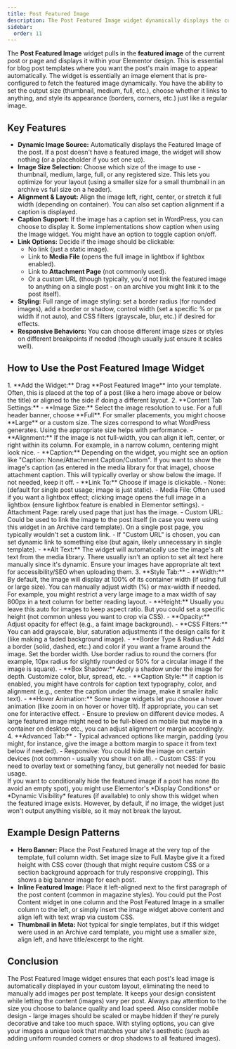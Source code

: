 ```yaml
---
title: Post Featured Image
description: The Post Featured Image widget dynamically displays the current post's featured image in your Elementor template, with controls over image size, alignment, caption, and styling.
sidebar:
  order: 11
---
```



The **Post Featured Image** widget pulls in the **featured image** of the current post or page and displays it within your Elementor design. This is essential for blog post templates where you want the post's main image to appear automatically. The widget is essentially an image element that is pre-configured to fetch the featured image dynamically. You have the ability to set the output size (thumbnail, medium, full, etc.), choose whether it links to anything, and style its appearance (borders, corners, etc.) just like a regular image.

## Key Features

- **Dynamic Image Source:** Automatically displays the Featured Image of the post. If a post doesn't have a featured image, the widget will show nothing (or a placeholder if you set one up).
- **Image Size Selection:** Choose which size of the image to use - thumbnail, medium, large, full, or any registered size. This lets you optimize for your layout (using a smaller size for a small thumbnail in an archive vs full size on a header).
- **Alignment & Layout:** Align the image left, right, center, or stretch it full width (depending on container). You can also set caption alignment if a caption is displayed.
- **Caption Support:** If the image has a caption set in WordPress, you can choose to display it. Some implementations show caption when using the Image widget. You might have an option to toggle caption on/off.
- **Link Options:** Decide if the image should be clickable:
  - No link (just a static image).
  - Link to **Media File** (opens the full image in lightbox if lightbox enabled).
  - Link to **Attachment Page** (not commonly used).
  - Or a custom URL (though typically, you'd not link the featured image to anything on a single post - on an archive you might link it to the post itself).
- **Styling:** Full range of image styling: set a border radius (for rounded images), add a border or shadow, control width (set a specific % or px width if not auto), and CSS filters (grayscale, blur, etc.) if desired for effects.
- **Responsive Behaviors:** You can choose different image sizes or styles on different breakpoints if needed (though usually just ensure it scales well).

## How to Use the Post Featured Image Widget

<Steps>
1. **Add the Widget:** Drag **Post Featured Image** into your template. Often, this is placed at the top of a post (like a hero image above or below the title) or aligned to the side if doing a different layout.
2. **Content Tab Settings:**
   - **Image Size:** Select the image resolution to use. For a full header banner, choose **Full**. For smaller placements, you might choose **Large** or a custom size. The sizes correspond to what WordPress generates. Using the appropriate size helps with performance.
   - **Alignment:** If the image is not full-width, you can align it left, center, or right within its column. For example, in a narrow column, centering might look nice.
   - **Caption:** Depending on the widget, you might see an option like "Caption: None/Attachment Caption/Custom". If you want to show the image's caption (as entered in the media library for that image), choose attachment caption. This will typically overlay or show below the image. If not needed, keep it off.
   - **Link To:** Choose if image is clickable.
     - None: (default for single post usage; image is just static).
     - Media File: Often used if you want a lightbox effect; clicking image opens the full image in a lightbox (ensure lightbox feature is enabled in Elementor settings).
     - Attachment Page: rarely used page that just has the image.
     - Custom URL: Could be used to link the image to the post itself (in case you were using this widget in an Archive card template). On a single post page, you typically wouldn't set a custom link.
   - If "Custom URL" is chosen, you can set dynamic link to something else (but again, likely unnecessary in single template).
   - **Alt Text:** The widget will automatically use the image's alt text from the media library. There usually isn't an option to set alt text here manually since it's dynamic. Ensure your images have appropriate alt text for accessibility/SEO when uploading them.
3. **Style Tab:**
   - **Width:** By default, the image will display at 100% of its container width (if using full or large size). You can manually adjust width (%) or max-width if needed. For example, you might restrict a very large image to a max width of say 800px in a text column for better reading layout.
   - **Height:** Usually you leave this auto for images to keep aspect ratio. But you could set a specific height (not common unless you want to crop via CSS).
   - **Opacity:** Adjust opacity for effect (e.g., a faint image background).
   - **CSS Filters:** You can add grayscale, blur, saturation adjustments if the design calls for it (like making a faded background image).
   - **Border Type & Radius:** Add a border (solid, dashed, etc.) and color if you want a frame around the image. Set the border width. Use border radius to round the corners (for example, 10px radius for slightly rounded or 50% for a circular image if the image is square).
   - **Box Shadow:** Apply a shadow under the image for depth. Customize color, blur, spread, etc.
   - **Caption Style:** If caption is enabled, you might have controls for caption text typography, color, and alignment (e.g., center the caption under the image, make it smaller italic text).
   - **Hover Animation:** Some image widgets let you choose a hover animation (like zoom in on hover or hover tilt). If appropriate, you can set one for interactive effect.
   - Ensure to preview on different device modes. A large featured image might need to be full-bleed on mobile but maybe in a container on desktop etc., you can adjust alignment or margin accordingly.
4. **Advanced Tab:**
   - Typical advanced options like margin, padding (you might, for instance, give the image a bottom margin to space it from text below if needed).
   - Responsive: You could hide the image on certain devices (not common - usually you show it on all).
   - Custom CSS: If you need to overlay text or something fancy, but generally not needed for basic usage.
</Steps>

<Aside type="note">
If you want to conditionally hide the featured image if a post has none (to avoid an empty spot), you might use Elementor's *Display Conditions* or *Dynamic Visibility* features (if available) to only show this widget when the featured image exists. However, by default, if no image, the widget just won't output anything visible, so it may not break the layout.
</Aside>

## Example Design Patterns

- **Hero Banner:** Place the Post Featured Image at the very top of the template, full column width. Set image size to Full. Maybe give it a fixed height with CSS cover (though that might require custom CSS or a section background approach for truly responsive cropping). This shows a big banner image for each post.
- **Inline Featured Image:** Place it left-aligned next to the first paragraph of the post content (common in magazine styles). You could put the Post Content widget in one column and the Post Featured Image in a smaller column to the left, or simply insert the image widget above content and align left with text wrap via custom CSS.
- **Thumbnail in Meta:** Not typical for single templates, but if this widget were used in an Archive card template, you might use a smaller size, align left, and have title/excerpt to the right.

## Conclusion

The Post Featured Image widget ensures that each post's lead image is automatically displayed in your custom layout, eliminating the need to manually add images per post template. It keeps your design consistent while letting the content (images) vary per post. Always pay attention to the size you choose to balance quality and load speed. Also consider mobile design - large images should be scaled or maybe hidden if they're purely decorative and take too much space. With styling options, you can give your images a unique look that matches your site's aesthetic (such as adding uniform rounded corners or drop shadows to all featured images).


